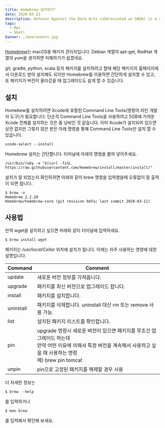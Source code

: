 ```yaml
---
title: Homebrew 설치하기"
date: 2020-03-23
description: Defence Against the Dark Arts (abbreviated as DADA) is a subject taught at Hogwarts School of Witchcraft and Wizardry and Ilvermorny School of Witchcraft and Wizardry. In this class, students study and learn how to defend themselves against all aspects of the Dark Arts, including dark creatures, curses, hexes and jinxes (dark charms), and duelling.
tags:
  - Mac
  - Shell
banner: ./beerevents.jpg
---
```


[Homebrew](http://brew.sh)는 macOS용 패키지 관리자입니다. Debian 계열의 apt-get, RedHat 계열의 yum을 생각하면 이해하기가 쉽겠네요.

git, gradle, python, scala 등의 패키지를 설치하려고 할때 해당 패키지의 홈페이지에서 다운로드 받아 설치해도 되지만 Homebrew를 이용하면 간단하게 설치할 수 있고, 또 패키지가 버전이 올라갔을 때 업그레이드도 쉽게 할 수 있습니다.

## 설치
Homebew를 설치하려면 Xcode에 포함된 Command Line Tools(명령어 라인 개발자 도구)가 필요합니다. 단순히 Command Line Tools을 사용하려고 5GB에 가까운 Xcode 전체를 설치하는 것은 좀 낭비인 것 같습니다. 이미 Xcode가 설치되어 있으면 상관 없지만 그렇지 않은 분은 아래 명령을 통해 Command Line Tools만 설치 할 수 있습니다.

```noLineNumbers
xcode-select --install
```


Homebrew 설치는 간단합니다. 터미널에 아래의 명령을 붙여 넣어주세요.

```noLineNumbers
/usr/bin/ruby -e "$(curl -fsSL https://raw.githubusercontent.com/Homebrew/install/master/install)"
```


설치가 잘 되었는지 확인하려면 아래와 같이 brew 명령을 입력했을때 오류없이 잘 출력이 되면 됩니다.

```noLineNumbers
$ brew -v
Homebrew 2.2.10
Homebrew/homebrew-core (git revision 9dfa; last commit 2020-03-11)
```


## 사용법
만약 wget을 설치하고 싶으면 아래와 같이 터미널에 입력하세요.

`$ brew install wget`

패키지는 */usr/local/Cellar* 위치에 설치가 됩니다. 아래는 자주 사용하는 명령에 대한 설명입니다.

| Command | Comment |
|---------------|----------------|
| update | 새로운 버전 정보를 가져옵니다. |
|upgrade| 패키지를 최신 버전으로 업그레이드 합니다.|
|install|패키지를 설치합니다.|
|uninstall|패키지를 삭제합니다. uninstall 대신 rm 또는 remove 사용 가능.|
|list|설치된 패키지 리스트를 확인합니다.|
|pin|upgrade 명령시 새로운 버전이 있으면 패키지를 무조건 업그레이드 하는데 <br/>만약 어떤 이유에 의해서 특정 버전을 계속해서 사용하고 싶을 때 사용하는 명령<br/>예) brew pin tomcat|
|unpin|pin으로 고정된 패키지를 해제할 경우 사용|

더 자세한 정보는

`$ brew --help`

를 입력하거나

`$ man brew`

를 입력해서 확인해 보세요.


